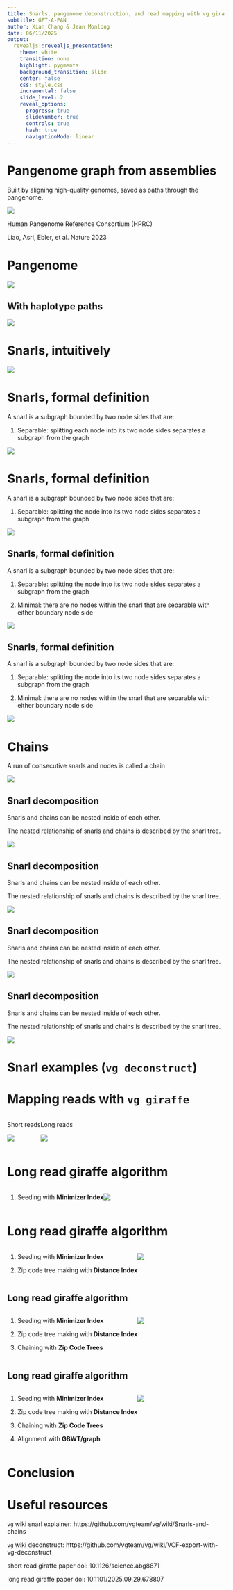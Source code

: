 ```yaml
---
title: Snarls, pangenome deconstruction, and read mapping with vg giraffe
subtitle: GET-A-PAN
author: Xian Chang & Jean Monlong
date: 06/11/2025
output:
  revealjs::revealjs_presentation:
    theme: white
    transition: none
    highlight: pygments
    background_transition: slide
    center: false
    css: style.css
    incremental: false
    slide_level: 2
    reveal_options:
      progress: true
      slideNumber: true
      controls: true
      hash: true
      navigationMode: linear
---
```


# Pangenome graph from assemblies

Built by aligning high-quality genomes, saved as paths through the pangenome.

![](imgs/hprc-tubemap.jpeg){.half_wide_img .shadow_img}

Human Pangenome Reference Consortium (HPRC)

<div class="cite">
Liao, Asri, Ebler, et al. Nature 2023
</div>

# Pangenome

![](imgs/pangenome-cartoon-nopaths.svg)

## With haplotype paths

![](imgs/pangenome-cartoon.svg)

# Snarls, intuitively
![](imgs/snarl1.jpg)

# Snarls, formal definition

A snarl is a subgraph bounded by two node sides that are: 

(1) Separable: splitting each node into its two node sides separates a subgraph from the graph

![](imgs/snarl2.jpg)

# Snarls, formal definition

A snarl is a subgraph bounded by two node sides that are: 

(1) Separable: splitting the node into its two node sides separates a subgraph from the graph

![](imgs/snarl3.jpg)

## Snarls, formal definition

A snarl is a subgraph bounded by two node sides that are: 

(1) Separable: splitting the node into its two node sides separates a subgraph from the graph

(2) Minimal: there are no nodes within the snarl that are separable with either boundary node side 

![](imgs/snarl4.jpg)

## Snarls, formal definition

A snarl is a subgraph bounded by two node sides that are: 

(1) Separable: splitting the node into its two node sides separates a subgraph from the graph

(2) Minimal: there are no nodes within the snarl that are separable with either boundary node side 

![](imgs/snarl5.jpg)

# Chains

A run of consecutive snarls and nodes is called a chain

![](imgs/snarl6.jpg)

## Snarl decomposition

Snarls and chains can be nested inside of each other.

The nested relationship of snarls and chains is described by the snarl tree.

![](imgs/snarl7.jpg)

## Snarl decomposition

Snarls and chains can be nested inside of each other.

The nested relationship of snarls and chains is described by the snarl tree.

![](imgs/snarl8.jpg)

## Snarl decomposition

Snarls and chains can be nested inside of each other.

The nested relationship of snarls and chains is described by the snarl tree.

![](imgs/snarl9.jpg)

## Snarl decomposition

Snarls and chains can be nested inside of each other.

The nested relationship of snarls and chains is described by the snarl tree.

![](imgs/snarl10.jpg)


# Snarl examples (`vg deconstruct`)


# Mapping reads with `vg giraffe`


<!-- Make two columns like in https://bookdown.org/yihui/rmarkdown-cookbook/multi-column.html -->


:::: {style="display: flex;"}

::: {}
Short reads

![](imgs/sr-giraffe-paper.png)
:::

::: {}
Long reads

![](imgs/lr-giraffe-paper.png)
:::

::::

# Long read giraffe algorithm

:::: {style="display: flex;"}

::: {}

1. Seeding with **Minimizer Index**

:::

::: {}


![](imgs/giraffe-seeding.png)

:::

::::



# Long read giraffe algorithm

:::: {style="display: flex;"}

::: {}

1. Seeding with **Minimizer Index**

2. Zip code tree making with **Distance Index**


:::

::: {}


![](imgs/giraffe-zip-tree.png)

:::

::::


## Long read giraffe algorithm

:::: {style="display: flex;"}

::: {}

1. Seeding with **Minimizer Index**

2. Zip code tree making with **Distance Index**

3. Chaining with **Zip Code Trees**

:::

::: {}


![](imgs/giraffe-chaining.png)

:::

::::

## Long read giraffe algorithm

:::: {style="display: flex;"}

::: {}

1. Seeding with **Minimizer Index**

2. Zip code tree making with **Distance Index**

3. Chaining with **Zip Code Trees**

4. Alignment with **GBWT/graph**

:::

::: {}


![](imgs/giraffe-alignment.png)

:::

::::

# Conclusion

# Useful resources

`vg` wiki snarl explainer: https://github.com/vgteam/vg/wiki/Snarls-and-chains

`vg` wiki deconstruct: https://github.com/vgteam/vg/wiki/VCF-export-with-vg-deconstruct

short read giraffe paper doi: 10.1126/science.abg8871

long read giraffe paper doi: 10.1101/2025.09.29.678807 


